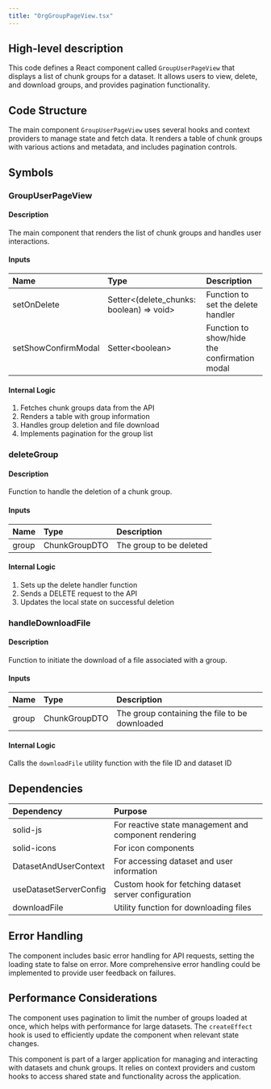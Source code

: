 ```yaml
---
title: "OrgGroupPageView.tsx"
---
```


## High-level description
This code defines a React component called `GroupUserPageView` that displays a list of chunk groups for a dataset. It allows users to view, delete, and download groups, and provides pagination functionality.

## Code Structure
The main component `GroupUserPageView` uses several hooks and context providers to manage state and fetch data. It renders a table of chunk groups with various actions and metadata, and includes pagination controls.

## Symbols

### GroupUserPageView
#### Description
The main component that renders the list of chunk groups and handles user interactions.

#### Inputs
| Name | Type | Description |
|:-----|:-----|:------------|
| setOnDelete | Setter&lt;(delete_chunks: boolean) =&gt; void&gt; | Function to set the delete handler |
| setShowConfirmModal | Setter&lt;boolean&gt; | Function to show/hide the confirmation modal |

#### Internal Logic
1. Fetches chunk groups data from the API
2. Renders a table with group information
3. Handles group deletion and file download
4. Implements pagination for the group list

### deleteGroup
#### Description
Function to handle the deletion of a chunk group.

#### Inputs
| Name | Type | Description |
|:-----|:-----|:------------|
| group | ChunkGroupDTO | The group to be deleted |

#### Internal Logic
1. Sets up the delete handler function
2. Sends a DELETE request to the API
3. Updates the local state on successful deletion

### handleDownloadFile
#### Description
Function to initiate the download of a file associated with a group.

#### Inputs
| Name | Type | Description |
|:-----|:-----|:------------|
| group | ChunkGroupDTO | The group containing the file to be downloaded |

#### Internal Logic
Calls the `downloadFile` utility function with the file ID and dataset ID

## Dependencies
| Dependency | Purpose |
|:-----------|:--------|
| solid-js | For reactive state management and component rendering |
| solid-icons | For icon components |
| DatasetAndUserContext | For accessing dataset and user information |
| useDatasetServerConfig | Custom hook for fetching dataset server configuration |
| downloadFile | Utility function for downloading files |

## Error Handling
The component includes basic error handling for API requests, setting the loading state to false on error. More comprehensive error handling could be implemented to provide user feedback on failures.

## Performance Considerations
The component uses pagination to limit the number of groups loaded at once, which helps with performance for large datasets. The `createEffect` hook is used to efficiently update the component when relevant state changes.

This component is part of a larger application for managing and interacting with datasets and chunk groups. It relies on context providers and custom hooks to access shared state and functionality across the application.
